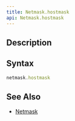 ```yaml
---
title: Netmask.hostmask
api: Netmask.hostmask
---
```


## Description

<Summary/>

## Syntax

``` js
netmask.hostmask
```

## See Also

* [Netmask](/reference/api/Netmask)
